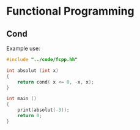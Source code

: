 # Functional Programming 

## Cond 

Example use:

```c
#include "../code/fcpp.hh"

int absolut (int x)
{
    return cond( x <= 0, -x, x);
}

int main ()
{
    print(absolut(-3));
    return 0;
}
```